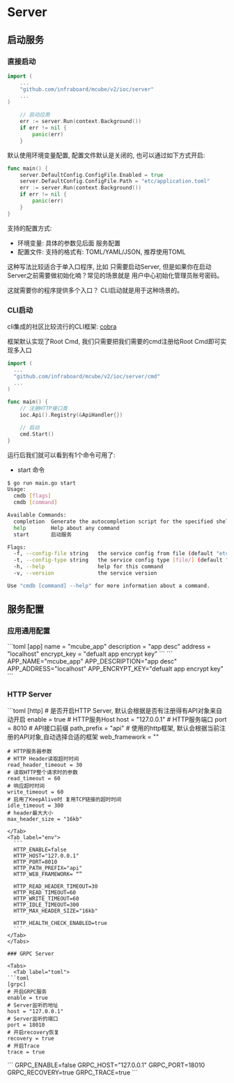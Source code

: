
# Server

## 启动服务

### 直接启动

```go
import (
    ...
    "github.com/infraboard/mcube/v2/ioc/server"
    ...
)

	// 启动应用
	err := server.Run(context.Background())
	if err != nil {
		panic(err)
	}
```

默认使用环境变量配置, 配置文件默认是关闭的, 也可以通过如下方式开启:

```go
func main() {
	server.DefaultConfig.ConfigFile.Enabled = true
	server.DefaultConfig.ConfigFile.Path = "etc/application.toml"
	err := server.Run(context.Background())
	if err != nil {
		panic(err)
	}
}
```

支持的配置方式:

- 环境变量: 具体的参数见后面 服务配置
- 配置文件: 支持的格式有: TOML/YAML/JSON, 推荐使用TOML

这种写法比较适合于单入口程序, 比如 只需要启动Server, 但是如果你在启动Server之前需要做初始化喃？常见的场景就是 用户中心初始化管理员账号密码。

这就需要你的程序提供多个入口？ CLI启动就是用于这种场景的。

### CLI启动

cli集成的社区比较流行的CLI框架: [cobra](https://github.com/spf13/cobra)

框架默认实现了Root Cmd, 我们只需要把我们需要的cmd注册给Root Cmd即可实现多入口

```go
import (
  ...
  "github.com/infraboard/mcube/v2/ioc/server/cmd"
  ...
)

func main() {
	// 注册HTTP接口类
	ioc.Api().Registry(&ApiHandler{})

	// 启动
	cmd.Start()
}
```

运行后我们就可以看到有1个命令可用了:

- start 命令

```sh
$ go run main.go start
Usage:
  cmdb [flags]
  cmdb [command]

Available Commands:
  completion  Generate the autocompletion script for the specified shell
  help        Help about any command
  start       启动服务

Flags:
  -f, --config-file string   the service config from file (default "etc/application.toml")
  -t, --config-type string   the service config type [file/] (default "file")
  -h, --help                 help for this command
  -v, --version              the service version

Use "cmdb [command] --help" for more information about a command.
```

## 服务配置

### 应用通用配置

<Tabs>
  <Tab label="toml">
```toml
[app]
  name = "mcube_app"
  description = "app desc"
  address = "localhost"
  encrypt_key = "defualt app encrypt key"
```
</Tab>
<Tab label="env">
```
APP_NAME="mcube_app"
APP_DESCRIPTION="app desc"
APP_ADDRESS="localhost"
APP_ENCRYPT_KEY="defualt app encrypt key"
```
</Tab>
</Tabs>

### HTTP Server

<Tabs>
  <Tab label="toml">
  ```toml 
  [http]
    # 是否开启HTTP Server, 默认会根据是否有注册得有API对象来自动开启
    enable = true
    # HTTP服务Host
    host = "127.0.0.1"
    # HTTP服务端口
    port = 8010
    # API接口前缀
    path_prefix = "api"
    # 使用的http框架, 默认会根据当前注册的API对象,自动选择合适的框架
    web_framework = ""

    # HTTP服务器参数
    # HTTP Header读取超时时间
    read_header_timeout = 30
    # 读取HTTP整个请求时的参数
    read_timeout = 60
    # 响应超时时间
    write_timeout = 60
    # 启用了KeepAlive时 复用TCP链接的超时时间
    idle_timeout = 300
    # header最大大小
    max_header_size = "16kb"

````
</Tab>
<Tab label="env">
  ```
  HTTP_ENABLE=false
  HTTP_HOST="127.0.0.1"
  HTTP_PORT=8010
  HTTP_PATH_PREFIX="api"
  HTTP_WEB_FRAMEWORK= “”

  HTTP_READ_HEADER_TIMEOUT=30
  HTTP_READ_TIMEOUT=60
  HTTP_WRITE_TIMEOUT=60
  HTTP_IDLE_TIMEOUT=300
  HTTP_MAX_HEADER_SIZE="16kb"

  HTTP_HEALTH_CHECK_ENABLED=true
  ```
</Tab>
</Tabs>

### GRPC Server

<Tabs>
  <Tab label="toml">
```toml
[grpc]
# 开启GRPC服务
enable = true
# Server监听的地址
host = "127.0.0.1"
# Server监听的端口
port = 18010
# 开启recovery恢复
recovery = true
# 开启Trace
trace = true
````

</Tab>
<Tab label="env">
```
GRPC_ENABLE=false
GRPC_HOST="127.0.0.1"
GRPC_PORT=18010
GRPC_RECOVERY=true
GRPC_TRACE=true
```
</Tab>
</Tabs>
